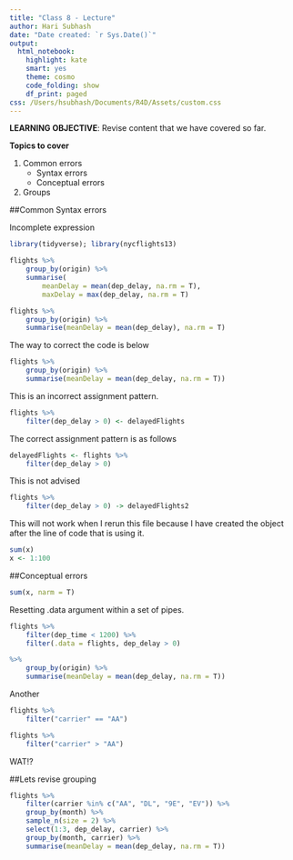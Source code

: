 ```yaml
---
title: "Class 8 - Lecture"
author: Hari Subhash
date: "Date created: `r Sys.Date()`"
output:
  html_notebook:
    highlight: kate
    smart: yes
    theme: cosmo
    code_folding: show
    df_print: paged
css: /Users/hsubhash/Documents/R4D/Assets/custom.css
---
```

**LEARNING OBJECTIVE**: Revise content that we have covered so far.

**Topics to cover**

1. Common errors
    + Syntax errors
    + Conceptual errors
2. Groups


##Common Syntax errors

Incomplete expression
```r
library(tidyverse); library(nycflights13)

flights %>% 
    group_by(origin) %>% 
    summarise(
        meanDelay = mean(dep_delay, na.rm = T),
        maxDelay = max(dep_delay, na.rm = T)
```

```r
flights %>% 
    group_by(origin) %>% 
    summarise(meanDelay = mean(dep_delay), na.rm = T)
```

The way to correct the code is below
```r
flights %>% 
    group_by(origin) %>% 
    summarise(meanDelay = mean(dep_delay, na.rm = T))
```
This is an incorrect assignment pattern.
```r
flights %>% 
    filter(dep_delay > 0) <- delayedFlights
```

The correct assignment pattern is as follows
```r
delayedFlights <- flights %>% 
    filter(dep_delay > 0)
```

This is not advised
```r
flights %>% 
    filter(dep_delay > 0) -> delayedFlights2
```

This will not work when I rerun this file because I have created the object after the line of code that is using it.
```r
sum(x)
x <- 1:100
```

##Conceptual errors

```r
sum(x, narm = T)
```

Resetting .data argument within a set of pipes.
```r
flights %>% 
    filter(dep_time < 1200) %>% 
    filter(.data = flights, dep_delay > 0) 

%>% 
    group_by(origin) %>% 
    summarise(meanDelay = mean(dep_delay, na.rm = T))
```

Another 

```r
flights %>% 
    filter("carrier" == "AA")
```

```r
flights %>% 
    filter("carrier" > "AA")
```

WAT!?



##Lets revise grouping
```r
flights %>% 
    filter(carrier %in% c("AA", "DL", "9E", "EV")) %>% 
    group_by(month) %>% 
    sample_n(size = 2) %>% 
    select(1:3, dep_delay, carrier) %>% 
    group_by(month, carrier) %>% 
    summarise(meanDelay = mean(dep_delay, na.rm = T))
```







